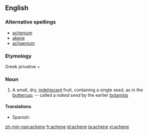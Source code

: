 ==English==

===Alternative spellings===
* [[achenium]]
* [[akene]]
* [[achaenium]]

===Etymology===
Greek privative {{term|ἀ-|sc=polytonic|}} + {{term|χαίνω|sc=polytonic|tr=chainō||to gape}}

===Noun===
{{en-noun}}
# {{botany}} A small, dry, [[indehiscent]] fruit, containing a single seed, as in the [[buttercup]]; -- called a ''naked seed'' by the earlier [[botanists]]

====Translations====
{{trans-top|small dry fruit}}
*Spanish: {{t-|es|aquenio|m}}
{{trans-mid}}
{{trans-bottom}}

[[zh-min-nan:achene]]
[[fr:achene]]
[[id:achene]]
[[ta:achene]]
[[vi:achene]]